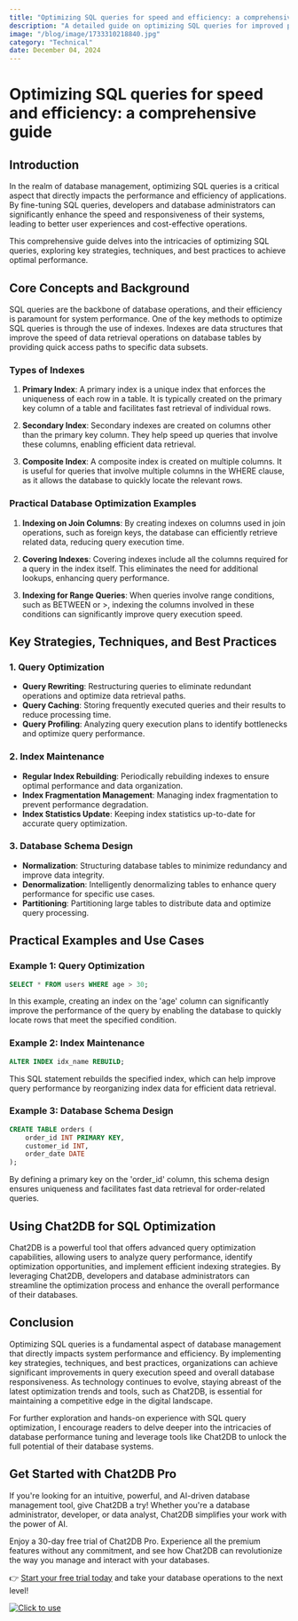 ```yaml
---
title: "Optimizing SQL queries for speed and efficiency: a comprehensive guide"
description: "A detailed guide on optimizing SQL queries for improved performance and efficiency, covering key strategies, techniques, and best practices."
image: "/blog/image/1733310218840.jpg"
category: "Technical"
date: December 04, 2024
---
```


# Optimizing SQL queries for speed and efficiency: a comprehensive guide

## Introduction

In the realm of database management, optimizing SQL queries is a critical aspect that directly impacts the performance and efficiency of applications. By fine-tuning SQL queries, developers and database administrators can significantly enhance the speed and responsiveness of their systems, leading to better user experiences and cost-effective operations.

This comprehensive guide delves into the intricacies of optimizing SQL queries, exploring key strategies, techniques, and best practices to achieve optimal performance.

## Core Concepts and Background

SQL queries are the backbone of database operations, and their efficiency is paramount for system performance. One of the key methods to optimize SQL queries is through the use of indexes. Indexes are data structures that improve the speed of data retrieval operations on database tables by providing quick access paths to specific data subsets.

### Types of Indexes

1. **Primary Index**: A primary index is a unique index that enforces the uniqueness of each row in a table. It is typically created on the primary key column of a table and facilitates fast retrieval of individual rows.

2. **Secondary Index**: Secondary indexes are created on columns other than the primary key column. They help speed up queries that involve these columns, enabling efficient data retrieval.

3. **Composite Index**: A composite index is created on multiple columns. It is useful for queries that involve multiple columns in the WHERE clause, as it allows the database to quickly locate the relevant rows.

### Practical Database Optimization Examples

1. **Indexing on Join Columns**: By creating indexes on columns used in join operations, such as foreign keys, the database can efficiently retrieve related data, reducing query execution time.

2. **Covering Indexes**: Covering indexes include all the columns required for a query in the index itself. This eliminates the need for additional lookups, enhancing query performance.

3. **Indexing for Range Queries**: When queries involve range conditions, such as BETWEEN or >, indexing the columns involved in these conditions can significantly improve query execution speed.

## Key Strategies, Techniques, and Best Practices

### 1. Query Optimization

- **Query Rewriting**: Restructuring queries to eliminate redundant operations and optimize data retrieval paths.
- **Query Caching**: Storing frequently executed queries and their results to reduce processing time.
- **Query Profiling**: Analyzing query execution plans to identify bottlenecks and optimize query performance.

### 2. Index Maintenance

- **Regular Index Rebuilding**: Periodically rebuilding indexes to ensure optimal performance and data organization.
- **Index Fragmentation Management**: Managing index fragmentation to prevent performance degradation.
- **Index Statistics Update**: Keeping index statistics up-to-date for accurate query optimization.

### 3. Database Schema Design

- **Normalization**: Structuring database tables to minimize redundancy and improve data integrity.
- **Denormalization**: Intelligently denormalizing tables to enhance query performance for specific use cases.
- **Partitioning**: Partitioning large tables to distribute data and optimize query processing.

## Practical Examples and Use Cases

### Example 1: Query Optimization

```sql
SELECT * FROM users WHERE age > 30;
```

In this example, creating an index on the 'age' column can significantly improve the performance of the query by enabling the database to quickly locate rows that meet the specified condition.

### Example 2: Index Maintenance

```sql
ALTER INDEX idx_name REBUILD;
```

This SQL statement rebuilds the specified index, which can help improve query performance by reorganizing index data for efficient data retrieval.

### Example 3: Database Schema Design

```sql
CREATE TABLE orders (
    order_id INT PRIMARY KEY,
    customer_id INT,
    order_date DATE
);
```

By defining a primary key on the 'order_id' column, this schema design ensures uniqueness and facilitates fast data retrieval for order-related queries.

## Using Chat2DB for SQL Optimization

Chat2DB is a powerful tool that offers advanced query optimization capabilities, allowing users to analyze query performance, identify optimization opportunities, and implement efficient indexing strategies. By leveraging Chat2DB, developers and database administrators can streamline the optimization process and enhance the overall performance of their databases.

## Conclusion

Optimizing SQL queries is a fundamental aspect of database management that directly impacts system performance and efficiency. By implementing key strategies, techniques, and best practices, organizations can achieve significant improvements in query execution speed and overall database responsiveness. As technology continues to evolve, staying abreast of the latest optimization trends and tools, such as Chat2DB, is essential for maintaining a competitive edge in the digital landscape.

For further exploration and hands-on experience with SQL query optimization, I encourage readers to delve deeper into the intricacies of database performance tuning and leverage tools like Chat2DB to unlock the full potential of their database systems.


## Get Started with Chat2DB Pro

If you're looking for an intuitive, powerful, and AI-driven database management tool, give Chat2DB a try! Whether you're a database administrator, developer, or data analyst, Chat2DB simplifies your work with the power of AI.

Enjoy a 30-day free trial of Chat2DB Pro. Experience all the premium features without any commitment, and see how Chat2DB can revolutionize the way you manage and interact with your databases.

👉 [Start your free trial today](https://chat2db.ai/pricing) and take your database operations to the next level!


[![Click to use](/image/blog/bg/chat2db.jpg)](https://chat2db.ai)

